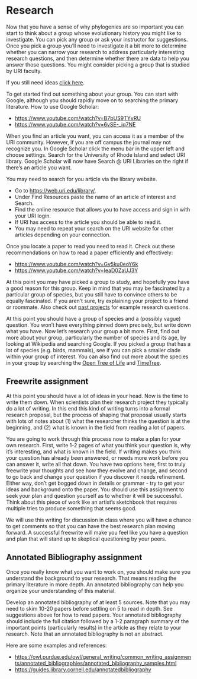 # Research

Now that you have a sense of why phylogenies are so important
you can start to think about a group whose evolutionary history you might like to investigate.
You can pick any group or ask your instructor for suggestions.
Once you pick a group you'll need to investigate it a bit more to determine
whether you can narrow your research to address particularly interesting research questions,
and then determine whether there are data to help you answer those questions.
You might consider picking a group that is studied by URI faculty.

If you still need ideas [click here](research-ideas.html).

To get started find out something about your group.
You can start with Google, although you should rapidly move on to searching the primary literature.
How to use Google Scholar:

* [https://www.youtube.com/watch?v=B7bUS9TYvRU](https://www.youtube.com/watch?v=B7bUS9TYvRU)
* [https://www.youtube.com/watch?v=6vSE-_iq7NE](https://www.youtube.com/watch?v=6vSE-_iq7NE)

When you find an article you want, you can access it as a member of the URI community.
However, if you are off campus the journal may not recognize you.
In Google Scholar click the menu bar in the upper left and choose settings.
Search for the University of Rhode Island and select URI library.
Google Scholar will now have Search @ URI Libraries on the right if there's an article you want.

You may need to search for you article via the library website.

* Go to [https://web.uri.edu/library/](https://web.uri.edu/library/).
* Under Find Resources paste the name of an article of interest and Search.
* Find the online resource that allows you to have access and sign in with your URI login.
* If URI has access to the article you should be able to read it.
* You may need to repeat your search on the URI website for other articles depending on your connection.

Once you locate a paper to read you need to read it.
Check out these recommendations on how to read a paper efficiently and effectively: 

* [https://www.youtube.com/watch?v=Gv5ku0eoY6k](https://www.youtube.com/watch?v=Gv5ku0eoY6k)
* [https://www.youtube.com/watch?v=IeaD0ZaUJ3Y](https://www.youtube.com/watch?v=IeaD0ZaUJ3Y)

At this point you may have picked a group to study, and hopefully you have a good reason for this group.
Keep in mind that you may be fascinated by a particular group of species, but you still have to convince others to be equally fascinated.
If you aren't sure, try explaining your project to a friend or roommate.
Also check out [past projects](research-ideas.html) for example research questions.

At this point you should have a group of species and a (possibly vague) question.
You won't have everything pinned down precisely, but write down what you have.
Now let's research your group a bit more.
First, find out more about your group, particularly the number of species and its age,
by looking at Wikipedia and searching Google.
If you picked a group that has a lot of species (e.g. birds, mammals),
see if you can pick a smaller clade within your group of interest.
You can also find out more about the species in your group by searching
the [Open Tree of Life](https://tree.opentreeoflife.org/)
and [TimeTree](http://timetree.org/).

## Freewrite assignment

At this point you should have a lot of ideas in your head.
Now is the time to write them down.
When scientists plan their research project they typically do a lot of writing.
In this end this kind of writing turns into a formal research proposal,
but the process of shaping that proposal usually starts with lots of notes about
(1) what the researcher thinks the question is at the beginning, and
(2) what is known in the field from reading a lot of papers.

You are going to work through this process now to make a plan for your own research.
First, write 1-2 pages of what you think your question is, why it's interesting,
and what is known in the field.
If writing makes you think your question has already been answered, or needs more work before you
can answer it, write all that down.
You have two options here, first to truly freewrite your thoughts and see how they evolve and change,
and second to go back and change your question if you discover it needs refinement.
Either way, don't get bogged down in details or grammar - try to get your ideas and background onto the paper.
You should use this assignment to seek your plan and question yourself as to whether it will be successful.
Think about this piece of work like an artist's sketchbook that requires multiple tries to produce something that seems good.

We will use this writing for discussion in class where you will have a chance to get comments so that you can have the best research plan moving forward.
A successful freewrite will make you feel like you have a question and plan that will stand up to skeptical questioning by your peers.

## Annotated Bibliography assignment

Once you really know what you want to work on,
you should make sure you understand the background to your research.
That means reading the primary literature in more depth.
An annotated bibliography can help you organize your understanding of this material.

Develop an annotated bibliography of at least 5 sources.
Note that you may need to skim 10-20 papers before settling on 5 to read in depth.
See suggestions above for how to read papers.
Your annotated bibliography should include the full citation followed by a 1-2 paragraph summary of the important points (particularly results) in the article as they relate to your research.
Note that an annotated bibliography is not an abstract.



Here are some examples and references:  

* [https://owl.purdue.edu/owl/general_writing/common_writing_assignments/annotated_bibliographies/annotated_bibliography_samples.html](https://owl.purdue.edu/owl/general_writing/common_writing_assignments/annotated_bibliographies/annotated_bibliography_samples.html)
* [https://guides.library.cornell.edu/annotatedbibliography](https://guides.library.cornell.edu/annotatedbibliography)


